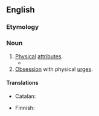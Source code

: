 ==English==

===Etymology===
{{suffix|en|physical|ity}}

===Noun===
{{en-noun|~|physicalities}}

# [[physical#Adjective|Physical]] [[attribute#Noun|attributes]].
#* {{RQ:Undertale|passage=Their bodies started to melt, and lost what '''physicality''' they had. Pretty soon, all of the test subjects had melted together into&nbsp;… Those.}}
# [[obsession|Obsession]] with physical [[urge#Noun|urges]].

====Translations====
{{trans-top|physical attributes}}
* Catalan: {{t|ca|fisicitat|f}}
{{trans-mid}}
* Finnish: {{t|fi|fysikaalisuus}}
{{trans-bottom}}